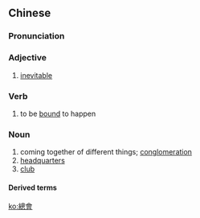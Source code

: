 {{also|总会}}
==Chinese==
{{zh-forms|s=总会}}

===Pronunciation===
{{zh-pron
|m=zǒnghuì
|mn=chóng-hōe
|cat=a,v
}}

===Adjective===
{{zh-adj}}

# [[inevitable]]

===Verb===
{{zh-verb}}

# to be [[bound]] to happen

===Noun===
{{zh-noun|mw=家}}

# coming together of different things; [[conglomeration]]
# [[headquarters]]
# [[club]]

====Derived terms====
{{zh-der|夜總會}}

[[ko:總會]]